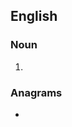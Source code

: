 ==English==

===Noun===
{{head|en|noun plural form}}

# {{plural of|mutism|lang=en}}

===Anagrams===
* {{anagrams|en|summist|summits|tsimmus}}